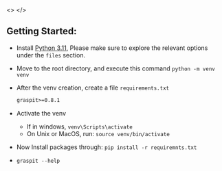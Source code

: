
<>
	<SetupSteps current={0} />
</>

## Getting Started:

-   Install [Python 3.11](https://www.python.org/downloads/release/python-3110/),
    Please make sure to explore the relevant options under the `files` section.

    <Alert
    	type="warning"
    	message="Path variable"
    	description="It is not required for adding the download python executable to the path, but if not added please make sure to note the path."
    	showIcon
    />

-   Move to the root directory, and execute this command `python -m venv venv`

    <Alert
    	type="info"
    	message="We would be creating a virtual environment, under the name venv. We would see venv folder in your root directory after this."
    />

-   After the venv creation, create a file `requirements.txt`

    ```requirements.txt
    graspit>=0.8.1
    ```

-   Activate the venv

    -   If in windows, `venv\Scripts\activate`
    -   On Unix or MacOS, run: `source venv/bin/activate`

-   Now Install packages through: `pip install -r requiremnts.txt`

-   `graspit --help`
